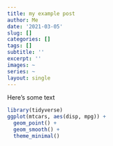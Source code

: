 ```yaml
---
title: my example post
author: Me
date: '2021-03-05'
slug: []
categories: []
tags: []
subtitle: ''
excerpt: ''
images: ~
series: ~
layout: single
---
```


Here's some text

```r
library(tidyverse)
ggplot(mtcars, aes(disp, mpg)) +
  geom_point() +
  geom_smooth() +
  theme_minimal()
```

